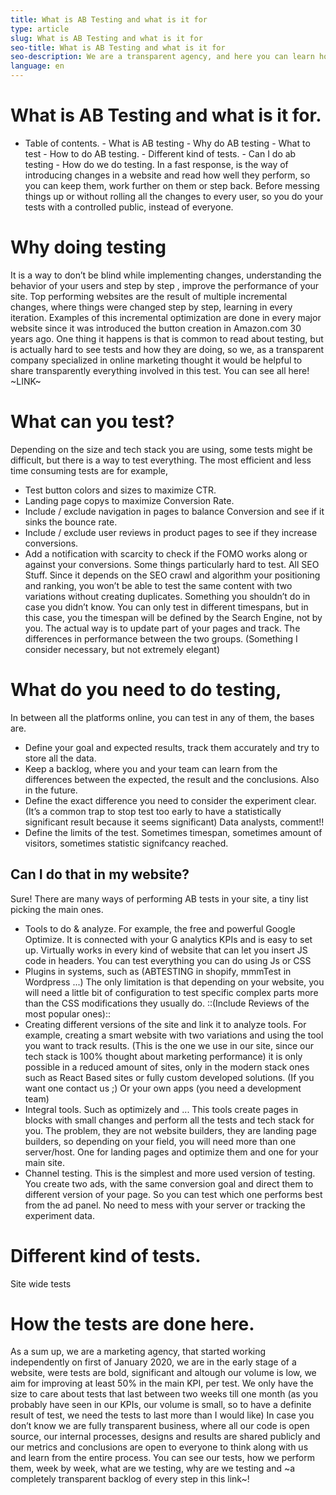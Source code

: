 ```yaml
---
title: What is AB Testing and what is it for
type: article
slug: What is AB Testing and what is it for
seo-title: What is AB Testing and what is it for
seo-description: We are a transparent agency, and here you can learn how we get clients and show how convenient we are for them.
language: en
---
```


# What is AB Testing and what is it for.

-   Table of contents. - What is AB testing - Why do AB testing - What to test - How to do AB testing. - Different kind of tests. - Can I do ab testing - How do we do testing.
    In a fast response, is the way of introducing changes in a website and read how well they perform, so you can keep them, work further on them or step back. Before messing things up or without rolling all the changes to every user, so you do your tests with a controlled public, instead of everyone.

# Why doing testing

It is a way to don’t be blind while implementing changes, understanding the behavior of your users and step by step , improve the performance of your site.
Top performing websites are the result of multiple incremental changes, where things were changed step by step, learning in every iteration. Examples of this incremental optimization are done in every major website since it was introduced the button creation in Amazon.com 30 years ago.
One thing it happens is that is common to read about testing, but is actually hard to see tests and how they are doing, so we, as a transparent company specialized in online marketing thought it would be helpful to share transparently everything involved in this test. You can see all here! ~LINK~

# What can you test?

Depending on the size and tech stack you are using, some tests might be difficult, but there is a way to test everything.
The most efficient and less time consuming tests are for example,

-   Test button colors and sizes to maximize CTR.
-   Landing page copys to maximize Conversion Rate.
-   Include / exclude navigation in pages to balance Conversion and see if it sinks the bounce rate.
-   Include / exclude user reviews in product pages to see if they increase conversions.
-   Add a notification with scarcity to check if the FOMO works along or against your conversions.
    Some things particularly hard to test.
    All SEO Stuff.
    Since it depends on the SEO crawl and algorithm your positioning and ranking, you won’t be able to test the same content with two variations without creating duplicates. Something you shouldn’t do in case you didn’t know. You can only test in different timespans, but in this case, you the timespan will be defined by the Search Engine, not by you.
    The actual way is to update part of your pages and track. The differences in performance between the two groups. (Something I consider necessary, but not extremely elegant)

# What do you need to do testing,

In between all the platforms online, you can test in any of them, the bases are.

-   Define your goal and expected results, track them accurately and try to store all the data.
-   Keep a backlog, where you and your team can learn from the differences between the expected, the result and the conclusions. Also in the future.
-   Define the exact difference you need to consider the experiment clear. (It’s a common trap to stop test too early to have a statistically significant result because it seems significant) Data analysts, comment!!
-   Define the limits of the test. Sometimes timespan, sometimes amount of visitors, sometimes statistic signifcancy reached.

## Can I do that in my website?

Sure! There are many ways of performing AB tests in your site, a tiny list picking the main ones.

-   Tools to do & analyze. For example, the free and powerful Google Optimize. It is connected with your G analytics KPIs and is easy to set up. Virtually works in every kind of website that can let you insert JS code in headers. You can test everything you can do using Js or CSS
-   Plugins in systems, such as (ABTESTING in shopify, mmmTest in Wordpress ...) The only limitation is that depending on your website, you will need a little bit of configuration to test specific complex parts more than the CSS modifications they usually do. ::(Include Reviews of the most popular ones)::
-   Creating different versions of the site and link it to analyze tools. For example, creating a smart website with two variations and using the tool you want to track results. (This is the one we use in our site, since our tech stack is 100% thought about marketing performance) it is only possible in a reduced amount of sites, only in the modern stack ones such as React Based sites or fully custom developed solutions. (If you want one contact us ;) Or your own apps (you need a development team)
-   Integral tools. Such as optimizely and ... This tools create pages in blocks with small changes and perform all the tests and tech stack for you. The problem, they are not website builders, they are landing page builders, so depending on your field, you will need more than one server/host. One for landing pages and optimize them and one for your main site.
-   Channel testing. This is the simplest and more used version of testing. You create two ads, with the same conversion goal and direct them to different version of your page. So you can test which one performs best from the ad panel. No need to mess with your server or tracking the experiment data.

# Different kind of tests.

Site wide tests

# How the tests are done here.

As a sum up, we are a marketing agency, that started working independently on first of January 2020, we are in the early stage of a website, were tests are bold, significant and altough our volume is low, we aim for improving at least 50% in the main KPI, per test.
We only have the size to care about tests that last between two weeks till one month (as you probably have seen in our KPIs, our volume is small, so to have a definite result of test, we need the tests to last more than I would like)
In case you don’t know we are fully transparent business, where all our code is open source, our internal processes, designs and results are shared publicly and our metrics and conclusions are open to everyone to think along with us and learn from the entire process.
You can see our tests, how we perform them, week by week, what are we testing, why are we testing and ~a completely transparent backlog of every step in this link~!
